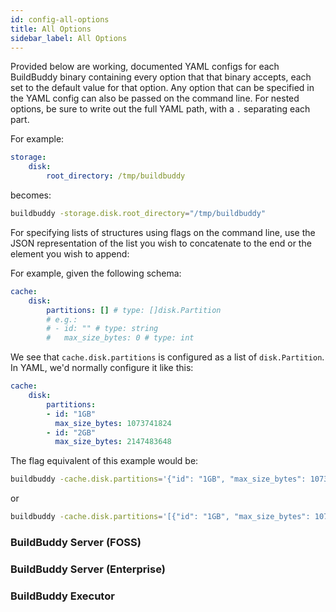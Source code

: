 ```yaml
---
id: config-all-options
title: All Options
sidebar_label: All Options
---
```



Provided below are working, documented YAML configs for each BuildBuddy binary
containing every option that that binary accepts, each set to the default value
for that option. Any option that can be specified in the YAML config can also be
passed on the command line. For nested options, be sure to write out the full
YAML path, with a `.` separating each part.

For example:
```yaml title="config.yaml"
storage:
    disk:
        root_directory: /tmp/buildbuddy
```
becomes:
```sh
buildbuddy -storage.disk.root_directory="/tmp/buildbuddy"
```

For specifying lists of structures using flags on the command line, use the JSON
representation of the list you wish to concatenate to the end or the element you
wish to append:

For example, given the following schema:
```yaml title="config.yaml"
cache:
    disk:
        partitions: [] # type: []disk.Partition
        # e.g.:
        # - id: "" # type: string
        #   max_size_bytes: 0 # type: int
```
We see that `cache.disk.partitions` is configured as a list of `disk.Partition`. In YAML, we'd normally configure it like this:
```yaml title="config.yaml"
cache:
    disk:
        partitions:
        - id: "1GB"
          max_size_bytes: 1073741824
        - id: "2GB"
          max_size_bytes: 2147483648
```
The flag equivalent of this example would be:
```sh
buildbuddy -cache.disk.partitions='{"id": "1GB", "max_size_bytes": 1073741824}' -cache.disk.partitions='{"id": "2GB", "max_size_bytes": 2147483648}'
```
or
```sh
buildbuddy -cache.disk.partitions='[{"id": "1GB", "max_size_bytes": 1073741824}, {"id": "2GB", "max_size_bytes": 2147483648}]'
```

### BuildBuddy Server (FOSS)

<FreeServerConfig />

### BuildBuddy Server (Enterprise)

<EnterpriseServerConfig />

### BuildBuddy Executor

<ExecutorConfig />
